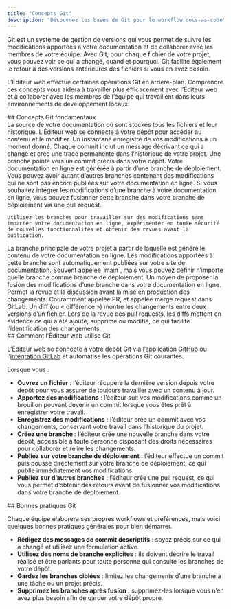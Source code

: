 ```yaml
---
title: "Concepts Git"
description: "Découvrez les bases de Git pour le workflow docs-as-code"
---
```


Git est un système de gestion de versions qui vous permet de suivre les modifications apportées à votre documentation et de collaborer avec les membres de votre équipe. Avec Git, pour chaque fichier de votre projet, vous pouvez voir ce qui a changé, quand et pourquoi. Git facilite également le retour à des versions antérieures des fichiers si vous en avez besoin.

L’Éditeur web effectue certaines opérations Git en arrière-plan. Comprendre ces concepts vous aidera à travailler plus efficacement avec l’Éditeur web et à collaborer avec les membres de l’équipe qui travaillent dans leurs environnements de développement locaux.

<div id="core-git-concepts">
  ## Concepts Git fondamentaux
</div>

<AccordionGroup>
  <Accordion title="Repository">
    La source de votre documentation où sont stockés tous les fichiers et leur historique. L’Éditeur web se connecte à votre dépôt pour accéder au contenu et le modifier.
  </Accordion>

  <Accordion title="Commit">
    Un instantané enregistré de vos modifications à un moment donné. Chaque commit inclut un message décrivant ce qui a changé et crée une trace permanente dans l’historique de votre projet.
  </Accordion>

  <Accordion title="Branch">
    Une branche pointe vers un commit précis dans votre dépôt. Votre documentation en ligne est générée à partir d’une branche de déploiement. Vous pouvez avoir autant d’autres branches contenant des modifications qui ne sont pas encore publiées sur votre documentation en ligne. Si vous souhaitez intégrer les modifications d’une branche à votre documentation en ligne, vous pouvez fusionner cette branche dans votre branche de déploiement via une pull request.

    Utilisez les branches pour travailler sur des modifications sans impacter votre documentation en ligne, expérimenter en toute sécurité de nouvelles fonctionnalités et obtenir des revues avant la publication.
  </Accordion>

  <Accordion title="Deployment branch">
    La branche principale de votre projet à partir de laquelle est généré le contenu de votre documentation en ligne. Les modifications apportées à cette branche sont automatiquement publiées sur votre site de documentation. Souvent appelée `main`, mais vous pouvez définir n’importe quelle branche comme branche de déploiement.
  </Accordion>

  <Accordion title="Pull request">
    Un moyen de proposer la fusion des modifications d’une branche dans votre documentation en ligne. Permet la revue et la discussion avant la mise en production des changements. Couramment appelée PR, et appelée merge request dans GitLab.
  </Accordion>

  <Accordion title="Diff">
    Un diff (ou « différence ») montre les changements entre deux versions d’un fichier. Lors de la revue des pull requests, les diffs mettent en évidence ce qui a été ajouté, supprimé ou modifié, ce qui facilite l’identification des changements.
  </Accordion>
</AccordionGroup>

<div id="how-the-web-editor-uses-git">
  ## Comment l’Éditeur web utilise Git
</div>

L’Éditeur web se connecte à votre dépôt Git via l’[application GitHub](/fr/settings/github) ou l’[intégration GitLab](/fr/settings/gitlab) et automatise les opérations Git courantes.

Lorsque vous :

* **Ouvrez un fichier** : l’éditeur récupère la dernière version depuis votre dépôt pour vous assurer de toujours travailler avec un contenu à jour.
* **Apportez des modifications** : l’éditeur suit vos modifications comme un brouillon pouvant devenir un commit lorsque vous êtes prêt à enregistrer votre travail.
* **Enregistrez des modifications** : l’éditeur crée un commit avec vos changements, conservant votre travail dans l’historique du projet.
* **Créez une branche** : l’éditeur crée une nouvelle branche dans votre dépôt, accessible à toute personne disposant des droits nécessaires pour collaborer et relire les changements.
* **Publiez sur votre branche de déploiement** : l’éditeur effectue un commit puis pousse directement sur votre branche de déploiement, ce qui publie immédiatement vos modifications.
* **Publiez sur d’autres branches** : l’éditeur crée une pull request, ce qui vous permet d’obtenir des retours avant de fusionner vos modifications dans votre branche de déploiement.

<div id="git-best-practices">
  ## Bonnes pratiques Git
</div>

Chaque équipe élaborera ses propres workflows et préférences, mais voici quelques bonnes pratiques générales pour bien démarrer.

* **Rédigez des messages de commit descriptifs** : soyez précis sur ce qui a changé et utilisez une formulation active.
* **Utilisez des noms de branche explicites** : ils doivent décrire le travail réalisé et être parlants pour toute personne qui consulte les branches de votre dépôt.
* **Gardez les branches ciblées** : limitez les changements d’une branche à une tâche ou un projet précis.
* **Supprimez les branches après fusion** : supprimez-les lorsque vous n’en avez plus besoin afin de garder votre dépôt propre.